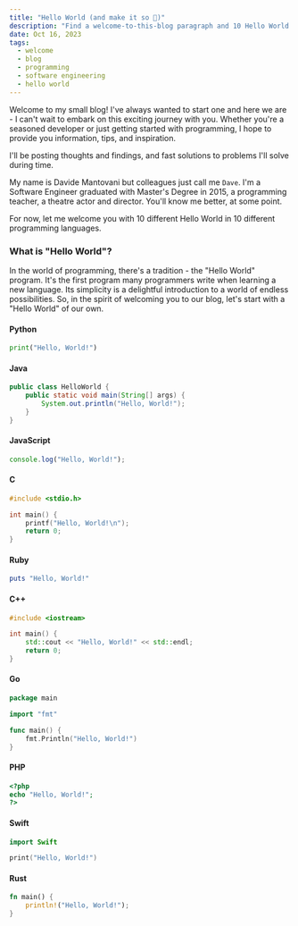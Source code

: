 ```yaml
---
title: "Hello World (and make it so 💪)"
description: "Find a welcome-to-this-blog paragraph and 10 Hello World examples in 10 different programming languages!"
date: Oct 16, 2023
tags:
  - welcome
  - blog
  - programming
  - software engineering
  - hello world
---
```


Welcome to my small blog! I've always wanted to start one and here we are - I can't wait to embark on this exciting journey with you. Whether you're a seasoned developer or just getting started with programming, I hope to provide you information, tips, and inspiration.

I'll be posting thoughts and findings, and fast solutions to problems I'll solve during time.

My name is Davide Mantovani but colleagues just call me `Dave`. I'm a Software Engineer graduated with Master's Degree in 2015, a programming teacher, a theatre actor and director. You'll know me better, at some point.

For now, let me welcome you with 10 different Hello World in 10 different programming languages.

### What is "Hello World"?

In the world of programming, there's a tradition - the "Hello World" program. It's the first program many programmers write when learning a new language. Its simplicity is a delightful introduction to a world of endless possibilities. So, in the spirit of welcoming you to our blog, let's start with a "Hello World" of our own.

#### Python

```python
print("Hello, World!")
```
#### Java

```java
public class HelloWorld {
    public static void main(String[] args) {
        System.out.println("Hello, World!");
    }
}
```

#### JavaScript

```javascript
console.log("Hello, World!");
```

#### C

```c
#include <stdio.h>

int main() {
    printf("Hello, World!\n");
    return 0;
}
```

#### Ruby

```ruby
puts "Hello, World!"
```

#### C++

```cpp
#include <iostream>

int main() {
    std::cout << "Hello, World!" << std::endl;
    return 0;
}
```

#### Go

```go
package main

import "fmt"

func main() {
    fmt.Println("Hello, World!")
}
```

#### PHP

```php
<?php
echo "Hello, World!";
?>
```

#### Swift

```swift
import Swift

print("Hello, World!")
```

#### Rust

```rust
fn main() {
    println!("Hello, World!");
}
```
